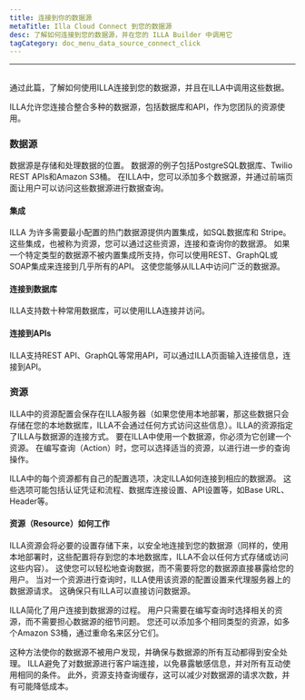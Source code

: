 ```yaml
---
title: 连接到你的数据源
metaTitle: Illa Cloud Connect 到您的数据源
desc: 了解如何连接到您的数据源，并在您的 ILLA Builder 中调用它
tagCategory: doc_menu_data_source_connect_click
---
```


* * *

## <Heading hidden>连接到你的数据源</Heading>

通过此篇，了解如何使用ILLA连接到您的数据源，并且在ILLA中调用这些数据。

ILLA允许您连接合整合多种的数据源，包括数据库和API，作为您团队的资源使用。

### 数据源

数据源是存储和处理数据的位置。 数据源的例子包括PostgreSQL数据库、Twilio REST APIs和Amazon S3桶。 在ILLA中，您可以添加多个数据源，并通过前端页面让用户可以访问这些数据源进行数据查询。

#### 集成

ILLA 为许多需要最小配置的热门数据源提供内置集成，如SQL数据库和 Stripe。 这些集成，也被称为资源，您可以通过这些资源，连接和查询你的数据源。 如果一个特定类型的数据源不被内置集成所支持，你可以使用REST、GraphQL或SOAP集成来连接到几乎所有的API。 这使您能够从ILLA中访问广泛的数据源。

#### 连接到数据库

ILLA支持数十种常用数据库，可以使用ILLA连接并访问。

#### 连接到APIs

ILLA支持REST API、GraphQL等常用API，可以通过ILLA页面输入连接信息，连接到API。

### 资源

ILLA中的资源配置会保存在ILLA服务器（如果您使用本地部署，那这些数据只会存储在您的本地数据库，ILLA不会通过任何方式访问这些信息）。ILLA的资源指定了ILLA与数据源的连接方式。 要在ILLA中使用一个数据源，你必须为它创建一个资源。 在编写查询（Action）时，您可以选择适当的资源，以进行进一步的查询操作。

ILLA中的每个资源都有自己的配置选项，决定ILLA如何连接到相应的数据源。 这些选项可能包括认证凭证和流程、数据库连接设置、API设置等，如Base URL、Header等。

#### 资源（Resource）如何工作

ILLA资源会将必要的设置存储下来，以安全地连接到您的数据源（同样的，使用本地部署时，这些配置将存到您的本地数据库，ILLA不会以任何方式存储或访问这些内容）。 这使您可以轻松地查询数据，而不需要将您的数据源直接暴露给您的用户。 当对一个资源进行查询时，ILLA使用该资源的配置设置来代理服务器上的数据源请求。 这确保只有ILLA可以直接访问数据源。

ILLA简化了用户连接到数据源的过程。 用户只需要在编写查询时选择相关的资源，而不需要担心数据源的细节问题。 您还可以添加多个相同类型的资源，如多个Amazon S3桶，通过重命名来区分它们。

这种方法使你的数据源不被用户发现，并确保与数据源的所有互动都得到安全处理。 ILLA避免了对数据源进行客户端连接，以免暴露敏感信息，并对所有互动使用相同的条件。 此外，资源支持查询缓存，这可以减少对数据源的请求次数，并有可能降低成本。
